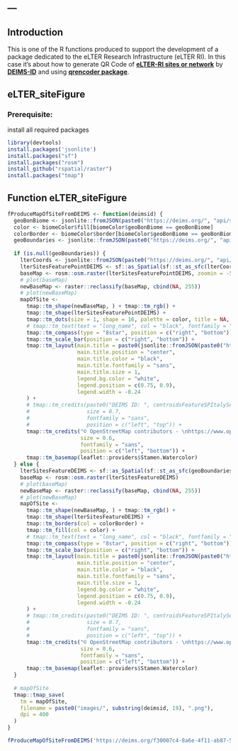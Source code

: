 ---
---

## Introduction
This is one of the R functions produced to support the development of a package dedicated to the eLTER Research Infrastructure (eLTER RI). In this case it’s about how to generate QR Code of [**eLTER-RI sites or network**](https://deims.org/models) by [**DEIMS-ID**](https://deims.org/docs/deimsid.html) and using [**qrencoder package**](https://github.com/hrbrmstr/qrencoder).


## eLTER_siteFigure
### Prerequisite:
install all required packages
```r
library(devtools)
install.packages('jsonlite')
install.packages("sf")
install.packages("rosm")
install_github("rspatial/raster")
install.packages("tmap")
```

## Function eLTER_siteFigure
```r
fProduceMapOfSiteFromDEIMS <- function(deimsid) {
  geoBonBiome <- jsonlite::fromJSON(paste0("https://deims.org/", "api/site/", substring(deimsid, 19)))$attributes$environmentalCharacteristics$geoBonBiome
  color <- biomeColor$fill[biomeColor$geoBonBiome == geoBonBiome]
  colorBorder <- biomeColor$border[biomeColor$geoBonBiome == geoBonBiome]
  geoBoundaries <- jsonlite::fromJSON(paste0("https://deims.org/", "api/site/", substring(deimsid, 19)))$attributes$geographic$boundaries
  
  if (is.null(geoBoundaries)) {
    lterCoords <- jsonlite::fromJSON(paste0("https://deims.org/", "api/site/", substring(deimsid, 19)))$attributes$geographic$coordinates
    lterSitesFeaturePointDEIMS <- sf::as_Spatial(sf::st_as_sfc(lterCoords),)
    baseMap <- rosm::osm.raster(lterSitesFeaturePointDEIMS, zoomin = -5)
    # plot(baseMap)
    newBaseMap <- raster::reclassify(baseMap, cbind(NA, 255))
    # plot(newBaseMap)
    mapOfSite <-
      tmap::tm_shape(newBaseMap, ) + tmap::tm_rgb() +
      tmap::tm_shape(lterSitesFeaturePointDEIMS) +
      tmap::tm_dots(size = 1, shape = 16, palette = color, title = NA, legend.show = TRUE) +
      # tmap::tm_text(text = "long_name", col = "black", fontfamily = "sans", size = 1.5) +
      tmap::tm_compass(type = "8star", position = c("right", "bottom")) +
      tmap::tm_scale_bar(position = c("right", "bottom")) +
      tmap::tm_layout(main.title = paste0(jsonlite::fromJSON(paste0("https://deims.org/", "api/site/", substring(deimsid, 19)))$title),
                      main.title.position = "center",
                      main.title.color = "black",
                      main.title.fontfamily = "sans",
                      main.title.size = 1,
                      legend.bg.color = "white",
                      legend.position = c(0.75, 0.9),
                      legend.width = -0.24
      ) +
      # tmap::tm_credits(paste0("DEIMS ID: ", centroidsFeatureSPItalySelected$DEIMS_ID),
      #                  size = 0.7,
      #                  fontfamily = "sans",
      #                  position = c("left", "top")) +
      tmap::tm_credits("© OpenStreetMap contributors - \nhttps://www.openstreetmap.org/",
                       size = 0.6,
                       fontfamily = "sans",
                       position = c("left", "bottom")) +
      tmap::tm_basemap(leaflet::providers$Stamen.Watercolor)
  } else {
    lterSitesFeatureDEIMS <- sf::as_Spatial(sf::st_as_sfc(geoBoundaries),)
    baseMap <- rosm::osm.raster(lterSitesFeatureDEIMS)
    # plot(baseMap)
    newBaseMap <- raster::reclassify(baseMap, cbind(NA, 255))
    # plot(newBaseMap)
    mapOfSite <-
      tmap::tm_shape(newBaseMap, ) + tmap::tm_rgb() +
      tmap::tm_shape(lterSitesFeatureDEIMS) +
      tmap::tm_borders(col = colorBorder) +
      tmap::tm_fill(col = color) +
      # tmap::tm_text(text = "long_name", col = "black", fontfamily = "sans", size = 1.5) +
      tmap::tm_compass(type = "8star", position = c("right", "bottom")) +
      tmap::tm_scale_bar(position = c("right", "bottom")) +
      tmap::tm_layout(main.title = paste0(jsonlite::fromJSON(paste0("https://deims.org/", "api/site/", substring(deimsid, 19)))$title),
                      main.title.position = "center",
                      main.title.color = "black",
                      main.title.fontfamily = "sans",
                      main.title.size = 1,
                      legend.bg.color = "white",
                      legend.position = c(0.75, 0.9),
                      legend.width = -0.24
      ) +
      # tmap::tm_credits(paste0("DEIMS ID: ", centroidsFeatureSPItalySelected$DEIMS_ID),
      #                  size = 0.7,
      #                  fontfamily = "sans",
      #                  position = c("left", "top")) +
      tmap::tm_credits("© OpenStreetMap contributors - \nhttps://www.openstreetmap.org/",
                       size = 0.6,
                       fontfamily = "sans",
                       position = c("left", "bottom")) +
      tmap::tm_basemap(leaflet::providers$Stamen.Watercolor)
  }
  
  # mapOfSite
  tmap::tmap_save(
    tm = mapOfSite,
    filename = paste0("images/", substring(deimsid, 19), ".png"),
    dpi = 400
  )
}

fProduceMapOfSiteFromDEIMS('https://deims.org/f30007c4-8a6e-4f11-ab87-569db54638fe')
```
